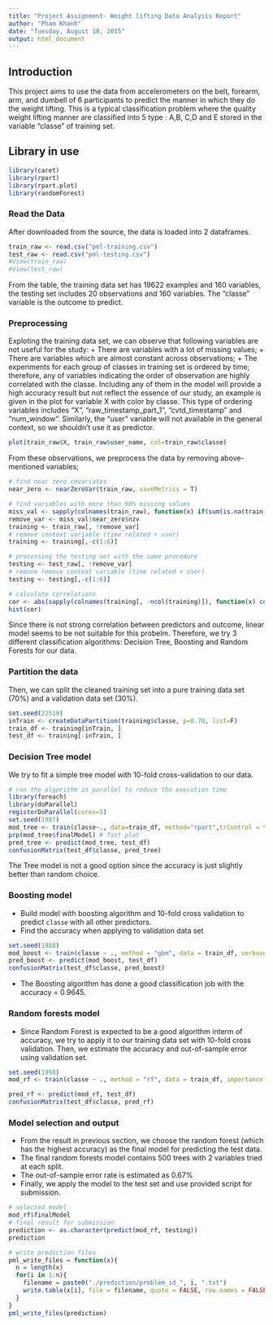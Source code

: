 ```yaml
---
title: "Project Assignment- Weight lifting Data Analysis Report"
author: "Pham Khanh"
date: "Tuesday, August 18, 2015"
output: html_document
---
```


## Introduction  
This project aims to use the data from accelerometers on the belt, forearm, arm, and dumbell of 6 participants to predict the manner in which they do the weight lifting. This is a typical classification problem where the quality weight lifting manner are classified into 5 type : A,B, C,D and E stored in the variable "classe" of training set. 

## Library in use  
```r
library(caret)
library(rpart)
library(rpart.plot)
library(randomForest)
```
### Read the Data
After downloaded from the source, the data is loaded into 2 dataframes.  
```r
train_raw <- read.csv("pml-training.csv")
test_raw <- read.csv("pml-testing.csv")
#View(train_raw)
#View(test_raw)
```
From the table, the training data set has 19622 examples and 160 variables, the testing set includes 20 observations and 160 variables. The "classe" variable is the outcome to predict. 

### Preprocessing
Exploting the training data set, we can observe that following variables are not useful for the study:
  + There are variables with a lot of missing values;
  + There are variables which are almost constant across observations;
  + The experiments for each group of classes in training set is ordered by time; therefore, any of variables indicating the order of observation are highly correlated with the classe. Including any of them in the model will provide a high accuracy result but not reflect the essence of our study, an example is given in the plot for variable X with color by classe. This type of ordering variables includes "X", "raw_timestamp_part_1", "cvtd_timestamp" and "num_window". Similarly, the "user" variable will not available in the general context, so we shouldn't use it as predictor.


```r
plot(train_raw$X, train_raw$user_name, col=train_raw$classe)
```

From these observations, we preprocess the data by removing above-mentioned variables;


```r
# find near zero covariates
near_zero <- nearZeroVar(train_raw, saveMetrics = T)

# find variables with more than 90% missing values
miss_val <- sapply(colnames(train_raw), function(x) if(sum(is.na(train_raw[, x])) > 0.9*nrow(train_raw)){return(T)}else{return(F)})
remove_var <- miss_val|near_zero$nzv
training <- train_raw[, !remove_var]
# remove context variable (time related + user)
training <- training[,-c(1:6)]

# processing the testing set with the same procedure
testing <- test_raw[, !remove_var]
# remove remove context variable (time related + user)
testing <- testing[,-c(1:6)]

# calculate correlations
cor <- abs(sapply(colnames(training[, -ncol(training)]), function(x) cor(as.numeric(training[, x]), as.numeric(training$classe))))
hist(cor)
```


Since there is not strong correlation between predictors and outcome, linear model seems to be not suitable for this probelm. Therefore, we try 3 different classification algorithms: Decision Tree, Boosting and Random Forests for our data.         


### Partition the data
Then, we can split the cleaned training set into a pure training data set (70%) and a validation data set (30%). 
```r
set.seed(22519)
inTrain <- createDataPartition(training$classe, p=0.70, list=F)
train_df <- training[inTrain, ]
test_df <- training[-inTrain, ]
```



### Decision Tree model
We try to fit a simple tree model with 10-fold cross-validation to our data.
```r
# run the algorithm in parallel to reduce the execution time
library(foreach)
library(doParallel)
registerDoParallel(cores=5)
set.seed(1987)
mod_tree <- train(classe~., data=train_df, method="rpart",trControl = trainControl(method = "cv", number = 10))
prp(mod_tree$finalModel) # fast plot
pred_tree <- predict(mod_tree, test_df)
confusionMatrix(test_df$classe, pred_tree)
```

The Tree model is not a good option since the accuracy is just slightly better than random choice.

### Boosting model
* Build model with boosting algorithm and 10-fold cross validation to predict `classe` with all other predictors.    
* Find the accuracy when applying to validation data set    

```r
set.seed(1988)
mod_boost <- train(classe ~ ., method = "gbm", data = train_df, verbose = F, trControl = trainControl(method = "cv", number = 10))
pred_boost <- predict(mod_boost, test_df)
confusionMatrix(test_df$classe, pred_boost)
```

* The Boosting algorithm has done a good classification job with the accuracy = 0.9645. 

### Random forests model   
* Since Random Forest is expected to be a good algorithm interm of accuracy, we try to apply it to our training data set with 10-fold cross validation. Then, we estimate the accuracy and out-of-sample error using validation set.    
          

```r
set.seed(1998)
mod_rf <- train(classe ~ ., method = "rf", data = train_df, importance = T, trControl = trainControl(method = "cv", number = 10))

pred_rf <- predict(mod_rf, test_df)
confusionMatrix(test_df$classe, pred_rf)

```


### Model selection and output  
* From the result in previous section, we choose the random forest (which has the highest accuracy) as the final model for predicting the test data.        
* The final random forests model contains 500 trees with 2 variables tried at each split. 
* The out-of-sample error rate is estimated as 0.67%            
* Finally, we apply the model to the test set and use provided script for submission.   

```r
# selected model
mod_rf$finalModel
# final result for submission
prediction <- as.character(predict(mod_rf, testing))
prediction
```


```r
# write prediction files
pml_write_files = function(x){
  n = length(x)
  for(i in 1:n){
    filename = paste0("./prediction/problem_id_", i, ".txt")
    write.table(x[i], file = filename, quote = FALSE, row.names = FALSE, col.names = FALSE)
  }
}
pml_write_files(prediction)
```








